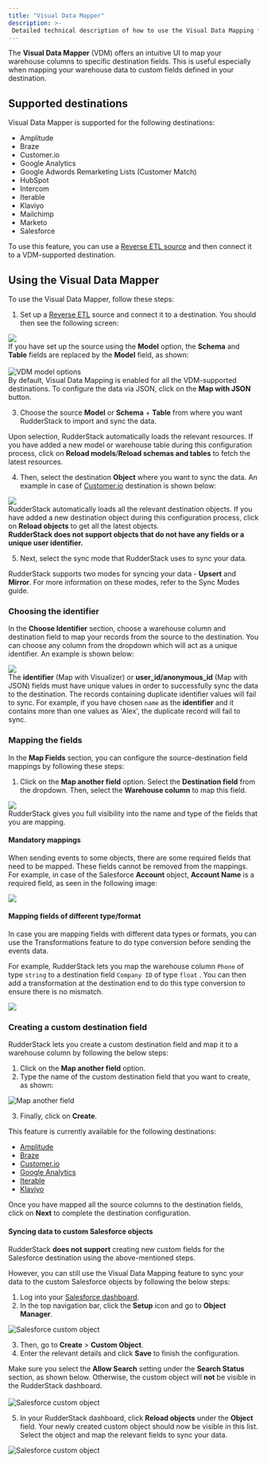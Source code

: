 ```yaml
---
title: "Visual Data Mapper"
description: >-
 Detailed technical description of how to use the Visual Data Mapping feature for Reverse ETL sources.
---
```


The **Visual Data Mapper** (VDM) offers an intuitive UI to map your warehouse columns to specific destination fields. This is useful especially when mapping your warehouse data to custom fields defined in your destination.

## Supported destinations

Visual Data Mapper is supported for the following destinations:

- <Link to="/destinations/streaming-destinations/amplitude/">Amplitude</Link>
- <Link to="/destinations/streaming-destinations/braze/">Braze</Link>
- <Link to="/destinations/streaming-destinations/customer.io/">Customer.io</Link>
- <Link to="/destinations/streaming-destinations/google-analytics-ga/">Google Analytics</Link>
- <Link to="https://www.rudderstack.com/docs/destinations/streaming-destinations/google-adwords-remarketing-list/">Google Adwords Remarketing Lists (Customer Match)</Link>
- <Link to="/destinations/streaming-destinations/hubspot/">HubSpot</Link>
- <Link to="/destinations/streaming-destinations/intercom/">Intercom</Link>
- <Link to="/destinations/streaming-destinations/iterable/">Iterable</Link>
- <Link to="/destinations/streaming-destinations/klaviyo/">Klaviyo</Link>
- <Link to="/destinations/streaming-destinations/mailchimp/">Mailchimp</Link>
- <Link to="https://www.rudderstack.com/docs/destinations/streaming-destinations/marketo/">Marketo</Link>
- <Link to="/destinations/streaming-destinations/salesforce/">Salesforce</Link>


<div class="successBlock">
To use this feature, you can use a <a href="https://rudderstack.com/docs/sources/reverse-etl/">Reverse ETL source</a> and then connect it to a VDM-supported destination.
</div>

## Using the Visual Data Mapper

To use the Visual Data Mapper, follow these steps:

1. Set up a [Reverse ETL](https://rudderstack.com/docs/sources/reverse-etl/) source and connect it to a destination. You should then see the following screen:
  
<img src="../../../assets/warehouse-actions-sources/vdm-object.png" />

<div class="infoBlock">
If you have set up the source using the <strong>Model</strong> option, the <strong>Schema</strong> and <strong>Table</strong> fields are replaced by the <strong>Model</strong> field, as shown:<br /><br />
<img src="../../../assets/warehouse-actions-sources/vdm-model.png" alt="VDM model options" />
</div>

<div class="infoBlock">
By default, Visual Data Mapping is enabled for all the VDM-supported destinations. To configure the data via JSON, click on the <strong>Map with JSON</strong> button.
</div>

3. Choose the source **Model** or **Schema** + **Table** from where you want RudderStack to import and sync the data.

<div class="successBlock">
Upon selection, RudderStack automatically loads the relevant resources. If you have added a new model or warehouse table during this configuration process, click on <strong>Reload models</strong>/<strong>Reload schemas and tables</strong> to fetch the latest resources.
</div>

4. Then, select the destination **Object** where you want to sync the data. An example in case of [Customer.io](https://www.rudderstack.com/docs/sources/event-streams/cloud-apps/customerio/#customerio) destination is shown below:

<img src="../../../assets/warehouse-actions-sources/vdm-2.png" />

<div class="successBlock">
RudderStack automatically loads all the relevant destination objects. If you have added a new destination object during this configuration process, click on <strong>Reload objects</strong> to get all the latest objects.
</div>

<div class="dangerBlock">
<strong>RudderStack does not support objects that do not have any fields or a unique user identifier.</strong>
</div>

5. Next, select the sync mode that RudderStack uses to sync your data.

<div class="infoBlock">
RudderStack supports two modes for syncing your data - <strong>Upsert</strong> and <strong>Mirror</strong>. For more information on these modes, refer to the <Link to="/sources/reverse-etl/common-settings/sync-modes/">Sync Modes</Link> guide.
</div>

### Choosing the identifier

In the **Choose Identifier** section, choose a warehouse column and destination field to map your records from the source to the destination. You can choose any column from the dropdown which will act as a unique identifier. An example is shown below:

<img src="../../../assets/warehouse-actions-sources/vdm-3.png" />

<div class="infoBlock">
The <strong>identifier</strong> (Map with Visualizer) or <strong>user_id/anonymous_id</strong> (Map with JSON) fields must have unique values in order to successfully sync the data to the destination. The records containing duplicate identifier values will fail to sync. For example, if you have chosen <code class="inline-code">name</code> as the <strong>identifier</strong> and it contains more than one values as 'Alex', the duplicate record will fail to sync.
</div>

### Mapping the fields

In the **Map Fields** section, you can configure the source-destination field mappings by following these steps:

1. Click on the **Map another field** option. Select the **Destination field** from the dropdown. Then, select the **Warehouse column** to map this field.

<img src="../../../assets/warehouse-actions-sources/vdm-4.png" />

<div class="successBlock">
RudderStack gives you full visibility into the name and type of the fields that you are mapping. 
</div>

#### Mandatory mappings

When sending events to some objects, there are some required fields that need to be mapped. These fields cannot be removed from the mappings. For example, in case of the Salesforce **Account** object, **Account Name** is a required field, as seen in the following image:

<img src="../../../assets/warehouse-actions-sources/vdm-5.png" />

#### Mapping fields of different type/format

In case you are mapping fields with different data types or formats, you can use the <Link to="/features/transformations/">Transformations</Link> feature to do type conversion before sending the events data. 

For example, RudderStack lets you map the warehouse column `Phone` of type `string` to a destination field `Company ID` of type `float` . You can then add a transformation at the destination end to do this type conversion to ensure there is no mismatch.

<img src="../../../assets/warehouse-actions-sources/vdm-6.png" />

### Creating a custom destination field

RudderStack lets you create a custom destination field and map it to a warehouse column by following the below steps:

1. Click on the **Map another field** option. 
2. Type the name of the custom destination field that you want to create, as shown:

<img src="../../../assets/warehouse-actions-sources/vdm-7.png" alt="Map another field" />

3. Finally, click on **Create**.

<div class="warningBlock">
This feature is currently available for the following  destinations:
<ul>
 <li><a href="https://rudderstack.com/docs/destinations/streaming-destinations/amplitude/">Amplitude</a></li>
 <li><a href="https://rudderstack.com/docs/destinations/streaming-destinations/braze/">Braze</a></li>
 <li><a href="https://rudderstack.com/docs/destinations/streaming-destinations/customer.io/">Customer.io</a></li>
 <li><a href="https://rudderstack.com/docs/destinations/streaming-destinations/google-analytics-ga/">Google Analytics</a></li>
 <li><a href="https://rudderstack.com/docs/destinations/streaming-destinations/iterable/">Iterable</a></li>
  <li><a href="https://rudderstack.com/docs/destinations/streaming-destinations/klaviyo/">Klaviyo</a></li>
</ul>
</div>

Once you have mapped all the source columns to the destination fields, click on **Next** to complete the destination configuration.

#### Syncing data to custom Salesforce objects

RudderStack **does not support** creating new custom fields for the <Link to="/destinations/streaming-destinations/salesforce/">Salesforce</Link> destination using the above-mentioned steps. 

However, you can still use the Visual Data Mapping feature to sync your data to the custom Salesforce objects by following the below steps:

1. Log into your <a href="https://login.salesforce.com/?locale=in">Salesforce dashboard</a>.
2. In the top navigation bar, click the **Setup** icon and go to **Object Manager**.

<img src="../../../assets/warehouse-actions-sources/salesforce-custom-object.png" alt="Salesforce custom object" />

3. Then, go to **Create** > **Custom Object**.
4. Enter the relevant details and click **Save** to finish the configuration.

<div class="warningBlock">
Make sure you select the <strong>Allow Search</strong> setting under the <strong>Search Status</strong> section, as shown below. Otherwise, the custom object will <strong>not</strong> be visible in the RudderStack dashboard.<br /><br />
<img src="../../../assets/warehouse-actions-sources/salesforce-custom-object-1.png" alt="Salesforce custom object" />
</div>

5. In your RudderStack dashboard, click **Reload objects** under the **Object** field. Your newly created custom object should now be visible in this list. Select the object and map the relevant fields to sync your data.

<img src="../../../assets/warehouse-actions-sources/salesforce-custom-object-2.png" alt="Salesforce custom object" />
